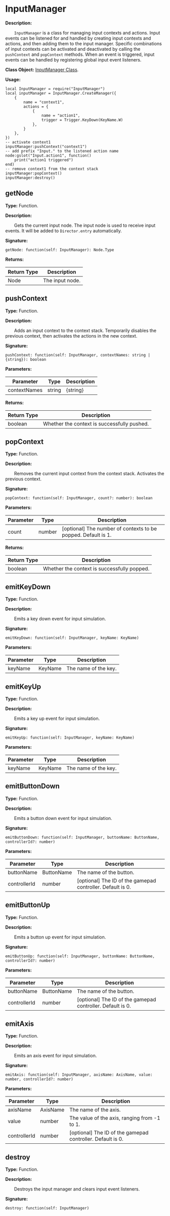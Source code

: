 
# InputManager

**Description:**

&emsp;&emsp;`InputManager` is a class for managing input contexts and actions. Input events can be listened for and handled by creating input contexts and actions, and then adding them to the input manager. Specific combinations of input contexts can be activated and deactivated by calling the `pushContext` and `popContext` methods. When an event is triggered, input events can be handled by registering global input event listeners.

**Class Object:** [InputManager Class](/docs/api/Class%20Object/InputManager).

**Usage:**
```tl
local InputManager = require("InputManager")
local inputManager = InputManager.CreateManager({
	{
		name = "context1",
		actions = {
			{
				name = "action1",
				trigger = Trigger.KeyDown(KeyName.W)
			},
		}
	},
})
-- activate context1
inputManager:pushContext("context1")
-- add prefix "Input." to the listened action name
node:gslot("Input.action1", function()
	print("action1 triggered")
end)
-- remove context1 from the context stack
inputManager:popContext()
inputManager:destroy()
```

## getNode

**Type:** Function.

**Description:**

&emsp;&emsp;Gets the current input node. The input node is used to receive input events. It will be added to `Director.entry` automatically.

**Signature:**
```tl
getNode: function(self: InputManager): Node.Type
```

**Returns:**

| Return Type | Description |
| --- | --- |
| Node | The input node. |

## pushContext

**Type:** Function.

**Description:**

&emsp;&emsp;Adds an input context to the context stack. Temporarily disables the previous context, then activates the actions in the new context.

**Signature:**
```tl
pushContext: function(self: InputManager, contextNames: string | {string}): boolean
```

**Parameters:**

| Parameter | Type | Description |
| --- | --- | --- |
| contextNames | string | \{string} | The name of the context or a list of context names. |

**Returns:**

| Return Type | Description |
| --- | --- |
| boolean | Whether the context is successfully pushed. |

## popContext

**Type:** Function.

**Description:**

&emsp;&emsp;Removes the current input context from the context stack. Activates the previous context.

**Signature:**
```tl
popContext: function(self: InputManager, count?: number): boolean
```

**Parameters:**

| Parameter | Type | Description |
| --- | --- | --- |
| count | number | [optional] The number of contexts to be popped. Default is 1. |

**Returns:**

| Return Type | Description |
| --- | --- |
| boolean | Whether the context is successfully popped. |

## emitKeyDown

**Type:** Function.

**Description:**

&emsp;&emsp;Emits a key down event for input simulation.

**Signature:**
```tl
emitKeyDown: function(self: InputManager, keyName: KeyName)
```

**Parameters:**

| Parameter | Type | Description |
| --- | --- | --- |
| keyName | KeyName | The name of the key. |

## emitKeyUp

**Type:** Function.

**Description:**

&emsp;&emsp;Emits a key up event for input simulation.

**Signature:**
```tl
emitKeyUp: function(self: InputManager, keyName: KeyName)
```

**Parameters:**

| Parameter | Type | Description |
| --- | --- | --- |
| keyName | KeyName | The name of the key. |

## emitButtonDown

**Type:** Function.

**Description:**

&emsp;&emsp;Emits a button down event for input simulation.

**Signature:**
```tl
emitButtonDown: function(self: InputManager, buttonName: ButtonName, controllerId?: number)
```

**Parameters:**

| Parameter | Type | Description |
| --- | --- | --- |
| buttonName | ButtonName | The name of the button. |
| controllerId | number | [optional] The ID of the gamepad controller. Default is 0. |

## emitButtonUp

**Type:** Function.

**Description:**

&emsp;&emsp;Emits a button up event for input simulation.

**Signature:**
```tl
emitButtonUp: function(self: InputManager, buttonName: ButtonName, controllerId?: number)
```

**Parameters:**

| Parameter | Type | Description |
| --- | --- | --- |
| buttonName | ButtonName | The name of the button. |
| controllerId | number | [optional] The ID of the gamepad controller. Default is 0. |

## emitAxis

**Type:** Function.

**Description:**

&emsp;&emsp;Emits an axis event for input simulation.

**Signature:**
```tl
emitAxis: function(self: InputManager, axisName: AxisName, value: number, controllerId?: number)
```

**Parameters:**

| Parameter | Type | Description |
| --- | --- | --- |
| axisName | AxisName | The name of the axis. |
| value | number | The value of the axis, ranging from -1 to 1. |
| controllerId | number | [optional] The ID of the gamepad controller. Default is 0. |

## destroy

**Type:** Function.

**Description:**

&emsp;&emsp;Destroys the input manager and clears input event listeners.

**Signature:**
```tl
destroy: function(self: InputManager)
```